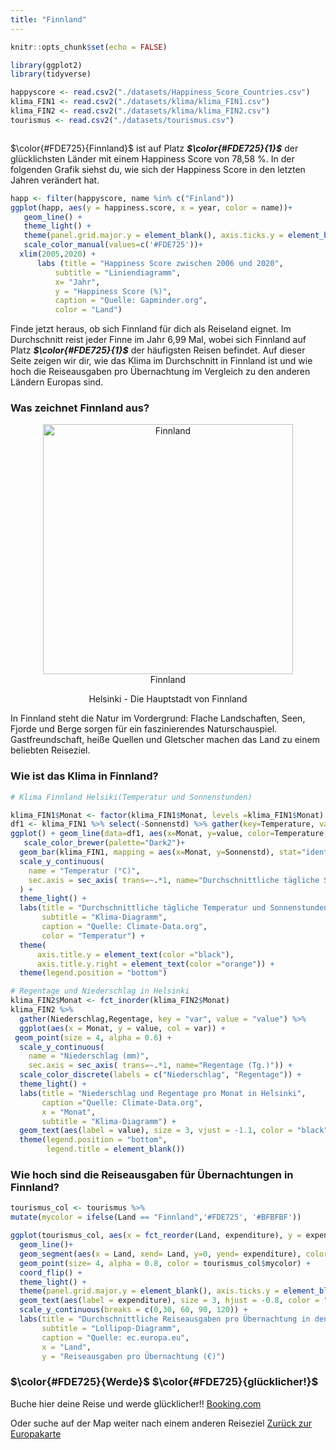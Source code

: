 ```yaml
---
title: "Finnland"
---
```


```r
knitr::opts_chunk$set(echo = FALSE)

library(ggplot2)
library(tidyverse)

happyscore <- read.csv2("./datasets/Happiness_Score_Countries.csv")
klima_FIN1 <- read.csv2("./datasets/klima/klima_FIN1.csv")
klima_FIN2 <- read.csv2("./datasets/klima/klima_FIN2.csv")
tourismus <- read.csv2("./datasets/tourismus.csv")



```

$\color{#FDE725}{Finnland}$ ist auf Platz ***$\color{#FDE725}{1}$*** der glücklichsten Länder mit einem Happiness Score von 78,58 %. In der folgenden Grafik siehst du, wie sich der Happiness Score in den letzten Jahren verändert hat.

```r
happ <- filter(happyscore, name %in% c("Finland"))
ggplot(happ, aes(y = happiness.score, x = year, color = name))+
   geom_line() +
   theme_light() +
   theme(panel.grid.major.y = element_blank(), axis.ticks.y = element_blank(), panel.border = element_blank()) +
   scale_color_manual(values=c('#FDE725'))+
  xlim(2005,2020) +
      labs (title = "Happiness Score zwischen 2006 und 2020",
          subtitle = "Liniendiagramm",
          x= "Jahr",
          y = "Happiness Score (%)",
          caption = "Quelle: Gapminder.org",
          color = "Land")
```
Finde jetzt heraus, ob sich Finnland für dich als Reiseland eignet. Im Durchschnitt reist jeder Finne im Jahr 6,99 Mal, wobei sich Finnland auf Platz ***$\color{#FDE725}{1}$*** der häufigsten Reisen befindet. Auf dieser Seite zeigen wir dir, wie das Klima im Durchschnitt in Finnland ist und wie hoch die Reiseausgaben pro Übernachtung im Vergleich zu den anderen Ländern Europas sind.  

### Was zeichnet Finnland aus? ####

<center>![Finnland](https://www.urlaubstracker.de/wp-content/uploads/2020/02/finnland-helsinki-altstadt-900x600.jpg){height=400px" width="400px"}</center>

<center>Helsinki - Die Hauptstadt von Finnland</center>


In Finnland steht die Natur im Vordergrund: Flache Landschaften, Seen, Fjorde und Berge sorgen für ein faszinierendes Naturschauspiel. Gastfreundschaft, heiße Quellen und Gletscher machen das Land zu einem beliebten Reiseziel.

### Wie ist das Klima in Finnland? ####

```r
# Klima Finnland Helsiki(Temperatur und Sonnenstunden)

klima_FIN1$Monat <- factor(klima_FIN1$Monat, levels =klima_FIN1$Monat)
df1 <- klima_FIN1 %>% select(-Sonnenstd) %>% gather(key=Temperature, value=value, -Monat)
ggplot() + geom_line(data=df1, aes(x=Monat, y=value, color=Temperature, group=Temperature), size = 1.2) +
   scale_color_brewer(palette="Dark2")+
  geom_bar(klima_FIN1, mapping = aes(x=Monat, y=Sonnenstd), stat="identity", alpha=0.5, fill = "orange") +
  scale_y_continuous(
    name = "Temperatur (°C)",
    sec.axis = sec_axis( trans=~.*1, name="Durchschnittliche tägliche Sonnenstunden (Std.)")
  ) +
  theme_light() + 
  labs(title = "Durchschnittliche tägliche Temperatur und Sonnenstunden in Helsinki",
       subtitle = "Klima-Diagramm",
       caption = "Quelle: Climate-Data.org",
       color = "Temperatur") +
  theme(
      axis.title.y = element_text(color ="black"),
      axis.title.y.right = element_text(color ="orange")) +  
  theme(legend.position = "bottom")
```

```r
# Regentage und Niederschlag in Helsinki
klima_FIN2$Monat <- fct_inorder(klima_FIN2$Monat)
klima_FIN2 %>% 
  gather(Niederschlag,Regentage, key = "var", value = "value") %>%
  ggplot(aes(x = Monat, y = value, col = var)) + 
 geom_point(size = 4, alpha = 0.6) +  
  scale_y_continuous(
    name = "Niederschlag (mm)",
    sec.axis = sec_axis( trans=~.*1, name="Regentage (Tg.)")) +
  scale_color_discrete(labels = c("Niederschlag", "Regentage")) +
  theme_light() + 
  labs(title = "Niederschlag und Regentage pro Monat in Helsinki", 
       caption ="Quelle: Climate-Data.org",
       x = "Monat",
       subtitle = "Klima-Diagramm") + 
  geom_text(aes(label = value), size = 3, vjust = -1.1, color = "black") +
  theme(legend.position = "bottom",
        legend.title = element_blank())
```

### Wie hoch sind die Reiseausgaben für Übernachtungen in Finnland? ####

```r

tourismus_col <- tourismus %>% 
mutate(mycolor = ifelse(Land == "Finnland",'#FDE725', '#BFBFBF'))

ggplot(tourismus_col, aes(x = fct_reorder(Land, expenditure), y = expenditure))+
  geom_line()+
  geom_segment(aes(x = Land, xend= Land, y=0, yend= expenditure), color = tourismus_col$mycolor, size = 2) +
  geom_point(size= 4, alpha = 0.8, color = tourismus_col$mycolor) + 
  coord_flip() +
  theme_light() +
  theme(panel.grid.major.y = element_blank(), axis.ticks.y = element_blank(), panel.border = element_blank(), legend.position = "none") +
  geom_text(aes(label = expenditure), size = 3, hjust = -0.8, color = "black")+
  scale_y_continuous(breaks = c(0,30, 60, 90, 120)) +
  labs(title = "Durchschnittliche Reiseausgaben pro Übernachtung in den Ländern Europas",
       subtitle = "Lollipop-Diagramm",
       caption = "Quelle: ec.europa.eu",
       x = "Land",
       y = "Reiseausgaben pro Übernachtung (€)")

```

### $\color{#FDE725}{Werde}$ $\color{#FDE725}{glücklicher!}$ ####
Buche hier deine Reise und werde glücklicher!! [Booking.com](https://www.booking.com/country/fi.de.html?aid=1603077;label=journey;sid=22dd0bb69f172fd94b3a90773f8f0f59;breadcrumb=searchresults_irene;srpvid=75265b44664200ed&)

Oder suche auf der Map weiter nach einem anderen Reiseziel [Zurück zur Europakarte](Happiness.html)
